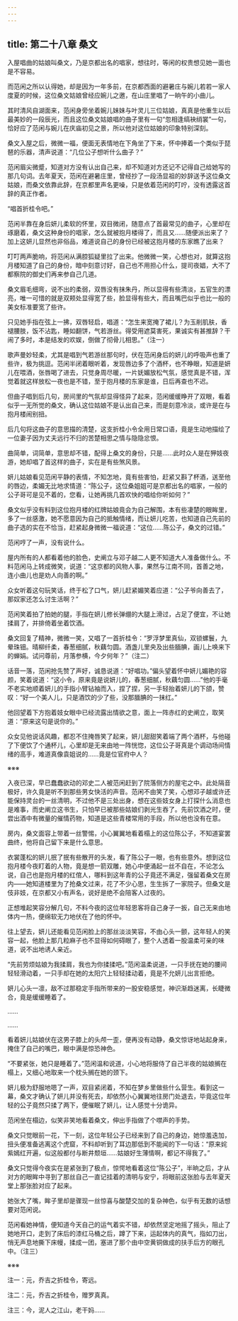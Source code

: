 ```yaml
---
---
---
```

title: 第二十八章 桑文
---




入屋唱曲的姑娘叫桑文，乃是京都出名的唱家，想往时，等闲的权贵想见她一面也是不容易。

而范闲之所以认得她，却是因为一年多前，在京都西面的避暑庄与婉儿若若一家人度夏的时候，这位桑文姑娘曾经应婉儿之邀，在山庄里唱了一晌午的小曲儿。

其时清风自湖面来，范闲身旁坐着婉儿妹妹与叶灵儿三位姑娘，真真是他重生以后最美妙的一段辰光，而且这位桑文姑娘唱的曲子里有一句“忽相逢缟袂绡裳”一句，恰好应了范闲与婉儿在庆庙初见之景，所以他对这位姑娘的印象特别深刻。

桑文入屋之后，微微一福，便面无表情地在下角坐了下来，怀中捧着一个类似于琵琶的乐器，清声说道：“几位公子想听什么曲子？”

范闲眉尖微蹙，知道对方没有认出自己来，却不知道对方还记不记得自己给她写的那几句词。去年夏天，范闲在避暑庄里，曾经抄了一段汤显祖的妙辞送予这位桑文姑娘，而桑文依靠此辞，在京都里声名更噪，只是依着范闲的叮咛，没有透露这首辞的真正作者。

“唱首折桂令吧。”

范闲半靠在身后妍儿柔软的怀里，双目微闭，随意点了首最常见的曲子，心里却在琢磨着，桑文这种身份的唱家，怎么就被抱月楼得了，而且又……随便派出来了？加上这妍儿显然也非俗品，难道说自己的身份已经被这抱月楼的东家瞧了出来？

叮叮两声脆响，将范闲从满腔狐疑里拉了出来。他微微一笑，心想也对，就算这抱月楼知道了自己的身份，暗中刻意讨好，自己也不用担心什么，提司夜娼，大不了都察院的御史们再来参自己几道。

桑文眉毛细弯，说不出的柔弱，双唇没有抹朱丹，所以显得有些清淡，五官生的漂亮，唯一可惜的就是双颊处显得宽了些，脸显得有些大，而且嘴巴似乎也比一般的美女标准要宽了些许。

只见她手指在弦上一拂，双唇轻启，唱道：“怎生来宽掩了裙儿？为玉削肌肤，香褪腰肢，饭不沾匙，睡如翻饼，气若游丝。得受用遮莫害死，果诚实有甚推辞？干闹了多时，本是结发的欢娱，倒做了彻骨儿相思。”（注一）

歌声曼妙轻柔，尤其是唱到气若游丝那句时，伏在范闲身后的妍儿的呼吸声也重了些许，极为挑逗。范闲半闭着眼听着，发现唇边多了个酒杯，也不睁眼，知道是妍儿在喂酒，张唇喝了进去，只觉身周尽暖，一片妩媚放松气氛，感觉真是不错，浑觉着就这样放松一夜也是不错，至于抱月楼的东家是谁，日后再查也不迟。

但曲子唱到后几句，房间里的气氛却显得怪异了起来，范闲缓缓睁开了双眼，看着似乎一无所觉的桑文，确认这位姑娘不是认出自己来，而是刻意冷淡，或许是在与抱月楼闹别扭。

后几句将这曲子的意思描的清楚，这支折桂小令全用日常口语，竟是生动地描绘了一位妻子因为丈夫远行不归的苦楚相思之情与隐隐忿恨。

曲简单，词简单，意思却不错，配得上桑文的身份，只是……此时众人是在狎妓夜游，她却唱了首这样的曲子，实在是有些煞风景。

妍儿姑娘看见范闲平静的表情，不知怎地，竟有些害怕，赶紧又斟了杯酒，送至他的唇边，柔媚无比地求情道：“陈公子，这位桑姐姐可是京都出名的唱家，一般的公子哥可是见不着的，您看，让她再挑几首欢快的唱给你听如何？”

桑文似乎没有料到这位抱月楼的红牌姑娘竟会为自己解围，本有些凄楚的眼眸里，多了一丝感激，她不愿意因为自己的抵触情绪，而让妍儿吃苦，也知道自己先前的曲子选的实在不恰当，赶紧起身微微一福说道：“这位……陈公子，桑文的过错。”

范闲哼了一声，没有说什么。

屋内所有的人都看着他的脸色，史阐立与邓子越二人更不知道大人准备做什么。不料范闲马上转成微笑，说道：“这京都的风物人事，果然与江南不同，首善之地，连小曲儿也是劝人向善的啊。”

众女听着这句玩笑话，终于松了口气，妍儿赶紧媚笑着应道：“公子爷向善去了，那奴家还怎么讨生活啊？”

范闲笑着拍了拍她的腿，手指在妍儿修长弹绷的大腿上滑过，占足了便宜，不让她揉肩了，并排倚着坐着饮酒。

桑文回复了精神，微微一笑，又唱了一首折桂令：“罗浮梦里真仙，双锁螺鬟，九晕珠钿。晴柳纤柔，春葱细腻，秋藕匀圆。酒盏儿里央及出些腼腆，画儿上唤来下的蝉娟。试问尊前，月落参横，今夕何年？”（注二）

话音一落，范闲抢先赞了声好，诚恳说道：“好唱功。”偏头望着怀中妍儿媚艳的容颜，笑着说道：“这小令，原来竟是说妍儿的，春葱细腻，秋藕匀圆……”他的手毫不老实地顺着妍儿的手指小臂钻袖而入，捏了捏，另一手轻抬着妍儿的下颌，赞叹：“好一个美人儿，只是酒饮的少了些，没那腼腆的一抹红。”

他回望着下方抱着妓女眼中已经流露出情欲之意，面上一阵赤红的史阐立，取笑道：“原来这句是说你的。”

众女见他说话风趣，都忍不住掩唇笑了起来，妍儿甜甜笑着端了两个酒杯，与他碰了下便饮了个通杯儿，心里却是无来由地一阵恍惚，这位公子哥真是个调动场间情绪的高手，难道真像袁姐说的……竟是位官府中人？

※※※

入夜已深，早已蠢蠢欲动的邓史二人被范闲赶到了院落侧方的屋宅之中。此处隔音极好，许久竟是听不到那些男女快活的声音。范闲不由笑了笑，心想邓子越或许还能保持灵台的一丝清明，不过他不是三处出身，想在这些妓女身上打探什么消息也是难事，而史阐立这书生，只怕早已被那些姑娘们剥光生吞了。先前饮酒之时，便尝出酒中有微量的催情药物，知道是这些青楼常用的手段，所以他也没有在意。

房内，桑文面容上带着一丝警惕，小心翼翼地看着榻上的这位陈公子，不知道宴罢曲终，他将自己留下来是什么意思。

衣裳蓬松的妍儿抿了抿有些散开的头发，看了陈公子一眼，也有些意外。想到这位抱月楼今夜盯着的人物，竟是想一箭双雕，她心中便涌起一丝不自在，不论怎么说，自己也是抱月楼的红倌人，哪料到这年青的公子竟还不满足，强留着桑文在房内——她知道楼里为了抢桑文过来，花了不少心思，生生拆了一家院子。但桑文是伎非妓，在京都又小有声名，说好是绝不会陪客人过夜的。

正想堆起笑容分解几句，不料今夜的这位年轻恩客将自己身子一扳，自己无来由地体内一热，便绵软无力地伏在了他的怀中。

往上望去，妍儿还能看见范闲脸上的那丝淡淡笑容，不由心头一颤，这年轻人的笑容一起，他脸上那几粒麻子也不显得如何碍眼了，整个人透着一股温柔可亲的味道，说不出地诱人亲近。

“先前劳烦姑娘为我揉肩，我也为你揉揉吧。”范闲温柔说道，一只手抚在她的腰间轻轻滑动着，一只手却在她的太阳穴上轻轻揉动着，竟是不允妍儿出言拒绝。

妍儿心头一凛，敌不过那稳定手指所带来的一股安稳感觉，神识渐趋迷离，长睫微合，竟是缓缓睡着了。

……

……

看着妍儿姑娘伏在这男子膝上的头颅一歪，便再没有动静，桑文惊讶地站起身来，掩住了自己的嘴巴，眼中满是惊恐神色。

“不要紧张，她只是睡着了。”范闲温和说道，小心地将服侍了自己半夜的姑娘搁在榻上，又细心地取来一个枕头搁在她的颈下。

妍儿极为舒服地嗯了一声，双目紧闭着，不知在梦乡里做些什么营生。看到这一幕，桑文才确认了妍儿并没有死去，却依然小心翼翼地往房门处退去，毕竟这位年轻的公子竟然只揉了两下，便催眠了妍儿，让人感觉十分诡异。

范闲坐在榻边，似笑非笑地看着桑文，伸出手指做了个噤声的手势。

桑文只觉眼前一花，下一刻，这位年轻公子已经来到了自己的身边，她惊羞迭加，扭头便准备逃离这个虎窟，不料却听到了耳边那低到不能闻的下一句话：“原来姹紫嫣红开遍，似这般都付与断井颓垣……姑娘好生薄情啊，都记不得我了。”

桑文只觉得今夜实在是紧张到了极点，惊愕地看着这位“陈公子”，半晌之后，才从对方的眼眸中寻到了那丝自己一直记挂着的清明与安宁，将眼前这张脸与去年夏天堂上那张脸对应了起来。

她张大了嘴，眸子里却是骤现一丝惊喜与酸楚交加的复杂神色，似乎有无数的话想要对范闲说。

范闲看她神情，便知道今天自己的运气着实不错，却依然坚定地摇了摇头，阻止了她地开口，走到了床后的漆红马桶之后，蹲了下来，运起体内的真气，指如刀出，悄无声息地撕下床幔，揉成一团，塞进了那个由中空黄铜做成的扶手后方的眼孔中。（注三）

※※※

注一：元，乔吉之折桂令，寄远。

注二：元，乔吉之折桂令，赠罗真真。

注三：今，泥人之江山，老干妈……